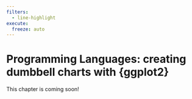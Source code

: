 ```yaml
---
filters:
  - line-highlight
execute: 
  freeze: auto
---
```


# Programming Languages: creating dumbbell charts with {ggplot2} {#sec-programming}

::: {.callout-caution}

This chapter is coming soon!

:::